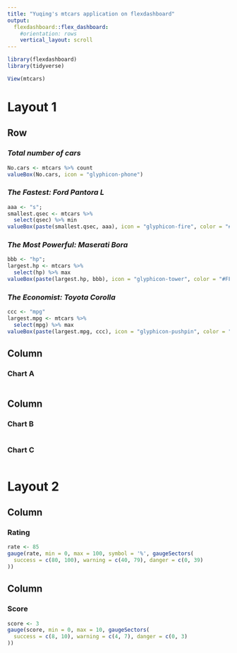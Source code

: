 ```yaml
---
title: "Yuqing's mtcars application on flexdashboard"
output: 
  flexdashboard::flex_dashboard:
    #orientation: rows
    vertical_layout: scroll
---
```



```r
library(flexdashboard)
library(tidyverse)
```

[comment]: <> (https://www.kaggle.com/philippsp/interactive-dashboards-in-r/report)
[comment]: <> (https://www.quackit.com/css/css_color_codes.cfm)


```r
View(mtcars)
```



Layout 1 {data-orientation=rows data-icon="fa-bar-chart"}
=====================================


Row
-----------------------------------------------------------------------


### _Total number of cars_

```r
No.cars <- mtcars %>% count
valueBox(No.cars, icon = "glyphicon-phone")
```

### _The Fastest: Ford Pantora L_

```r
aaa <- "s";
smallest.qsec <- mtcars %>%
  select(qsec) %>% min
valueBox(paste(smallest.qsec, aaa), icon = "glyphicon-fire", color = "#800000")
```


### _The Most Powerful: Maserati Bora_

```r
bbb <- "hp";
largest.hp <- mtcars %>%
  select(hp) %>% max
valueBox(paste(largest.hp, bbb), icon = "glyphicon-tower", color = "#FFD700")
```

### _The Economist: Toyota Corolla_

```r
ccc <- "mpg"
largest.mpg <- mtcars %>%
  select(mpg) %>% max
valueBox(paste(largest.mpg, ccc), icon = "glyphicon-pushpin", color = "#228B22")
```


Column {data-width=250}
-----------------------------------------------------------------------

### Chart A

```r

```

Column {data-width=750}
-----------------------------------------------------------------------

### Chart B

```r

```

### Chart C

```r

```


Layout 2 {data-icon="fa-area-chart"}
=====================================  

Column {data-width=450}
-------------------------------------


### Rating

```r
rate <- 85
gauge(rate, min = 0, max = 100, symbol = '%', gaugeSectors(
  success = c(80, 100), warning = c(40, 79), danger = c(0, 39)
))
```


Column {data-width=450}
-------------------------------------


### Score

```r
score <- 3
gauge(score, min = 0, max = 10, gaugeSectors(
  success = c(8, 10), warning = c(4, 7), danger = c(0, 3)
))
```
